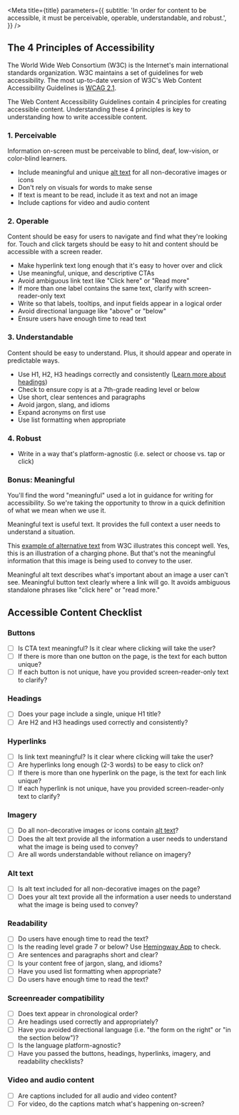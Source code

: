 
<Meta
  title={title}
  parameters={{
    subtitle:
      'In order for content to be accessible, it must be perceivable, operable, understandable, and robust.',
  }}
/>

<Story name="4 Principles of Accessibility" />

## The 4 Principles of Accessibility

The World Wide Web Consortium (W3C) is the Internet's main international standards organization. W3C maintains a set of guidelines for web accessibility. The most up-to-date version of W3C's Web Content Accessibility Guidelines is [WCAG 2.1](https://www.w3.org/TR/WCAG21/).

The Web Content Accessibility Guidelines contain 4 principles for creating accessible content. Understanding these 4 principles is key to understanding how to write accessible content.

### 1. Perceivable

Information on-screen must be perceivable to blind, deaf, low-vision, or color-blind learners.

- Include meaningful and unique [alt text](https://www.notion.so/Alternate-alt-text-1f4937dc2d4648df97627510a32edaa1) for all non-decorative images or icons
- Don't rely on visuals for words to make sense
- If text is meant to be read, include it as text and not an image
- Include captions for video and audio content

### 2. Operable

Content should be easy for users to navigate and find what they're looking for. Touch and click targets should be easy to hit and content should be accessible with a screen reader.

- Make hyperlink text long enough that it's easy to hover over and click
- Use meaningful, unique, and descriptive CTAs
- Avoid ambiguous link text like "Click here" or "Read more"
- If more than one label contains the same text, clarify with screen-reader-only text
- Write so that labels, tooltips, and input fields appear in a logical order
- Avoid directional language like "above" or "below"
- Ensure users have enough time to read text

### 3. Understandable

Content should be easy to understand. Plus, it should appear and operate in predictable ways.

- Use H1, H2, H3 headings correctly and consistently ([Learn more about headings](https://www.notion.so/Headings-be907c4d24c84dffb970cedc3ee54936))
- Check to ensure copy is at a 7th-grade reading level or below
- Use short, clear sentences and paragraphs
- Avoid jargon, slang, and idioms
- Expand acronyms on first use
- Use list formatting when appropriate

### 4. Robust

- Write in a way that's platform-agnostic (i.e. select or choose vs. tap or click)

### Bonus: Meaningful

You'll find the word "meaningful" used a lot in guidance for writing for accessibility. So we're taking the opportunity to throw in a quick definition of what we mean when we use it.

Meaningful text is useful text. It provides the full context a user needs to understand a situation.

This [example of alternative text](https://www.w3.org/WAI/tips/writing/) from W3C illustrates this concept well. Yes, this is an illustration of a charging phone. But that's not the meaningful information that this image is being used to convey to the user.

Meaningful alt text describes what's important about an image a user can't see. Meaningful button text clearly where a link will go. It avoids ambiguous standalone phrases like "click here" or "read more."

<Story name="Accessible Content Checklist" />

## Accessible Content Checklist

### Buttons

- [ ] Is CTA text meaningful? Is it clear where clicking will take the user?
- [ ] If there is more than one button on the page, is the text for each button unique?
- [ ] If each button is not unique, have you provided screen-reader-only text to clarify?

### Headings

- [ ] Does your page include a single, unique H1 title?
- [ ] Are H2 and H3 headings used correctly and consistently?

### Hyperlinks

- [ ] Is link text meaningful? Is it clear where clicking will take the user?
- [ ] Are hyperlinks long enough (2-3 words) to be easy to click on?
- [ ] If there is more than one hyperlink on the page, is the text for each link unique?
- [ ] If each hyperlink is not unique, have you provided screen-reader-only text to clarify?

### Imagery

- [ ] Do all non-decorative images or icons contain [alt text](https://www.notion.so/Alternate-alt-text-1f4937dc2d4648df97627510a32edaa1)?
- [ ] Does the alt text provide all the information a user needs to understand what the image is being used to convey?
- [ ] Are all words understandable without reliance on imagery?

### Alt text

- [ ] Is alt text included for all non-decorative images on the page?
- [ ] Does your alt text provide all the information a user needs to understand what the image is being used to convey?

### Readability

- [ ] Do users have enough time to read the text?
- [ ] Is the reading level grade 7 or below? Use [Hemingway App](https://hemingwayapp.com/) to check.
- [ ] Are sentences and paragraphs short and clear?
- [ ] Is your content free of jargon, slang, and idioms?
- [ ] Have you used list formatting when appropriate?
- [ ] Do users have enough time to read the text?

### Screenreader compatibility

- [ ] Does text appear in chronological order?
- [ ] Are headings used correctly and appropriately?
- [ ] Have you avoided directional language (i.e. "the form on the right" or "in the section below")?
- [ ] Is the language platform-agnostic?
- [ ] Have you passed the buttons, headings, hyperlinks, imagery, and readability checklists?

### Video and audio content

- [ ] Are captions included for all audio and video content?
- [ ] For video, do the captions match what's happening on-screen?
